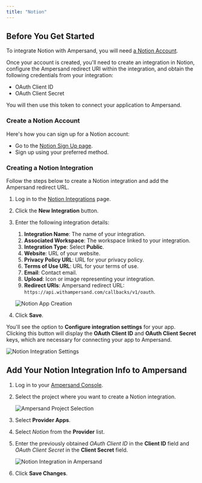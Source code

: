 ```yaml
---
title: "Notion"
---
```


## Before You Get Started

To integrate Notion with Ampersand, you will need [a Notion Account](https://www.notion.so/signup).

Once your account is created, you'll need to create an integration in Notion, configure the Ampersand redirect URI within the integration, and obtain the following credentials from your integration:

- OAuth Client ID
- OAuth Client Secret

You will then use this token to connect your application to Ampersand.

### Create a Notion Account

Here's how you can sign up for a Notion account:

- Go to the [Notion Sign Up page](https://www.notion.so/signup).
- Sign up using your preferred method.

### Creating a Notion Integration

Follow the steps below to create a Notion integration and add the Ampersand redirect URL.

1. Log in to the [Notion Integrations](https://www.notion.so/login?redirectURL=%2Fprofile%2Fintegrations) page.
2. Click the **New Integration** button.
3. Enter the following integration details:
   1. **Integration Name**: The name of your integration.
   2. **Associated Workspace**: The workspace linked to your integration.
   3. **Integration Type**: Select **Public**.
   4. **Website**: URL of your website.
   5. **Privacy Policy URL**: URL for your privacy policy.
   6. **Terms of Use URL**: URL for your terms of use.
   7. **Email**: Contact email.
   8. **Upload**: Icon or image representing your integration.
   9. **Redirect URIs**: Ampersand redirect URL: `https://api.withampersand.com/callbacks/v1/oauth`.

   ![Notion App Creation](/images/4f58207-notion1.gif)

4. Click **Save**.

You'll see the option to **Configure integration settings** for your app. Clicking this button will display the **OAuth Client ID** and **OAuth Client Secret** keys, which are necessary for connecting your app to Ampersand. 

   ![Notion Integration Settings](/images/8cc7845-notion3.jpeg)

## Add Your Notion Integration Info to Ampersand

1. Log in to your [Ampersand Console](https://console.withampersand.com).

2. Select the project where you want to create a Notion integration.

   ![Ampersand Project Selection](/images/dd47b7a-Ampersand.png)

3. Select **Provider Apps**.

4. Select _Notion_ from the **Provider** list.

5. Enter the previously obtained _OAuth Client ID_ in the **Client ID** field and _OAuth Client Secret_ in the **Client Secret** field.

   ![Notion Integration in Ampersand](/images/1594a46-notion2.gif)

6. Click **Save Changes**.
